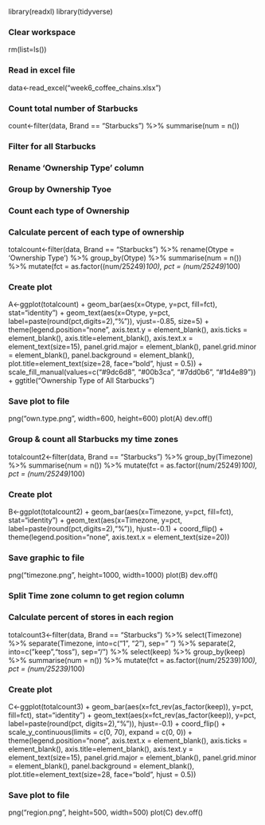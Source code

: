 library(readxl)
library(tidyverse)

### Clear workspace
rm(list=ls())

### Read in excel file
data<-read_excel("week6_coffee_chains.xlsx")

### Count total number of Starbucks
count<-filter(data, Brand == "Starbucks") %>% summarise(num = n())

### Filter for all Starbucks
### Rename 'Ownership Type' column
### Group by Ownership Tyoe
### Count each type of Ownership
### Calculate percent of each type of ownership
totalcount<-filter(data, Brand == "Starbucks") %>% rename(Otype = 'Ownership Type') %>% group_by(Otype) %>% summarise(num = n()) %>% mutate(fct = as.factor((num/25249)*100), pct = (num/25249)*100)

### Create plot
A<-ggplot(totalcount) +
  geom_bar(aes(x=Otype, y=pct, fill=fct), stat="identity") +
  geom_text(aes(x=Otype, y=pct, label=paste(round(pct,digits=2),"%")), vjust=-0.85, size=5) +
  theme(legend.position="none", axis.text.y = element_blank(), axis.ticks = element_blank(), axis.title=element_blank(), axis.text.x = element_text(size=15), panel.grid.major = element_blank(), panel.grid.minor = element_blank(),
  panel.background = element_blank(), plot.title=element_text(size=28, face="bold", hjust = 0.5)) +
  scale_fill_manual(values=c("#9dc6d8", "#00b3ca", "#7dd0b6", "#1d4e89")) +
  ggtitle("Ownership Type of All Starbucks")

### Save plot to file
png("own.type.png", width=600, height=600)
plot(A)
dev.off()

### Group & count all Starbucks my time zones
totalcount2<-filter(data, Brand == "Starbucks") %>% group_by(Timezone) %>% summarise(num = n()) %>% mutate(fct = as.factor((num/25249)*100), pct = (num/25249)*100)

### Create plot
B<-ggplot(totalcount2) +
  geom_bar(aes(x=Timezone, y=pct, fill=fct), stat="identity") +
  geom_text(aes(x=Timezone, y=pct, label=paste(round(pct,digits=2),"%")), hjust=-0.1) +
  coord_flip() +
  theme(legend.position="none", axis.text.x = element_text(size=20))

### Save graphic to file
png("timezone.png", height=1000, width=1000)
plot(B)
dev.off()

### Split Time zone column to get region column
### Calculate percent of stores in each region
totalcount3<-filter(data, Brand == "Starbucks") %>% select(Timezone) %>% separate(Timezone, into=c("1", "2"), sep=" ") %>% separate(2, into=c("keep","toss"), sep="/") %>% select(keep) %>% group_by(keep) %>% summarise(num = n()) %>% mutate(fct = as.factor((num/25239)*100), pct = (num/25239)*100)

### Create plot
C<-ggplot(totalcount3) +
  geom_bar(aes(x=fct_rev(as_factor(keep)), y=pct, fill=fct), stat="identity") +
  geom_text(aes(x=fct_rev(as_factor(keep)), y=pct, label=paste(round(pct, digits=2),"%")), hjust=-0.1) +
  coord_flip() +
  scale_y_continuous(limits = c(0, 70), expand = c(0, 0)) +
  theme(legend.position="none", axis.text.x = element_blank(), axis.ticks = element_blank(), axis.title=element_blank(), axis.text.y = element_text(size=15), panel.grid.major = element_blank(), panel.grid.minor = element_blank(),
  panel.background = element_blank(), plot.title=element_text(size=28, face="bold", hjust = 0.5))

### Save plot to file
png("region.png", height=500, width=500)
plot(C)
dev.off()
